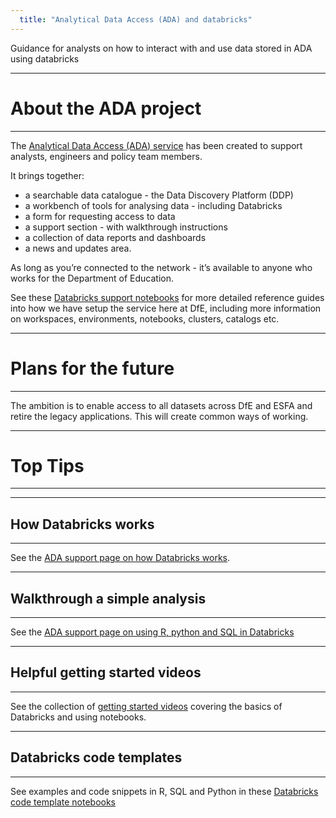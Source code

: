 ```yaml
---
  title: "Analytical Data Access (ADA) and databricks"
---
```

  
  <p class="text-muted">Guidance for analysts on how to interact with and use data stored in ADA using databricks</p>
    
---

# About the ADA project

---

The [Analytical Data Access (ADA) service](https://analytical-data-access.azurewebsites.net/) has been created to support analysts, engineers and policy team members.

It brings together:

*	a searchable data catalogue - the Data Discovery Platform (DDP)
*	a workbench of tools for analysing data - including Databricks
*	a form for requesting access to data
*	a support section - with walkthrough instructions
*	a collection of data reports and dashboards
*	a news and updates area.

As long as you're connected to the network - it's available to anyone who works for the Department of Education.

See these [Databricks support notebooks](https://adb-6882499576863257.17.azuredatabricks.net/browse/folders/3070168888967918?o=6882499576863257#) for more detailed reference guides into how we have setup the service here at DfE, including more information on workspaces, environments, notebooks, clusters, catalogs etc. 


---

# Plans for the future

---

The ambition is to enable access to all datasets across DfE and ESFA and retire the legacy applications. This will create common ways of working.

---

# Top Tips

---

---

## How Databricks works

---

See the [ADA support page on how Databricks works](https://analytical-data-access.azurewebsites.net/get-support/how-databricks-works).


---

## Walkthrough a simple analysis

---

See the [ADA support page on using R, python and SQL in Databricks](https://analytical-data-access.azurewebsites.net/get-support/using-r-python-and-sql-in-databricks)


---

## Helpful getting started videos

---

See the collection of [getting started videos](https://educationgovuk.sharepoint.com/:f:/r/sites/ADA-SuperUserForum/Shared%20Documents/General/Getting%20started%20videos?csf=1&web=1&e=RCFSib) covering the basics of Databricks and using notebooks. 

---

## Databricks code templates

---

See examples and code snippets in R, SQL and Python in these [Databricks code template notebooks](https://adb-6882499576863257.17.azuredatabricks.net/browse/folders/3070168888967919?o=6882499576863257#)
